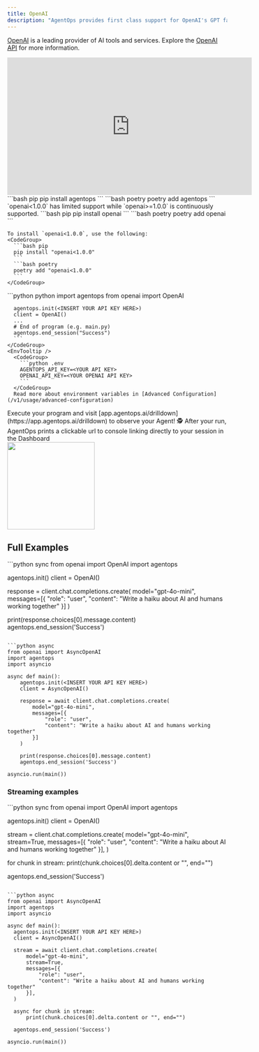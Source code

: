 ```yaml
---
title: OpenAI
description: "AgentOps provides first class support for OpenAI's GPT family of models"
---
```



[OpenAI](https://www.openai.com) is a leading provider of AI tools and services.
Explore the [OpenAI API](https://platform.openai.com/) for more information.

<iframe
  width="560"
  height="315"
  src="https://www.youtube.com/embed/qlotcZSh5_0"
  title="YouTube video player"
  frameborder="0"
  allow="accelerometer; autoplay; clipboard-write; encrypted-media; gyroscope; picture-in-picture"
  allowfullscreen
></iframe>

<Steps>
  <Step title="Install the AgentOps SDK">
    <CodeGroup>
      ```bash pip 
      pip install agentops
      ```
      ```bash poetry
      poetry add agentops
      ```
    </CodeGroup>
  </Step>
  <Step title="Install the OpenAI SDK">
    <Note>
      `openai<1.0.0` has limited support while `openai>=1.0.0` is continuously supported.
    </Note>
    <CodeGroup>
      ```bash pip
      pip install openai
      ```
      ```bash poetry
      poetry add openai
      ```
    </CodeGroup>

    To install `openai<1.0.0`, use the following:
    <CodeGroup>
      ```bash pip
      pip install "openai<1.0.0"
      ```
      ```bash poetry
      poetry add "openai<1.0.0"
      ```
    </CodeGroup>
  </Step>
  <Step title="Add 3 lines of code">
    <CodeTooltip/>
    <CodeGroup>
      ```python python
      import agentops
      from openai import OpenAI
      
      agentops.init(<INSERT YOUR API KEY HERE>)
      client = OpenAI()
      ...
      # End of program (e.g. main.py)
      agentops.end_session("Success")
      ```
    </CodeGroup>
    <EnvTooltip />
      <CodeGroup>
        ```python .env
        AGENTOPS_API_KEY=<YOUR API KEY>
        OPENAI_API_KEY=<YOUR OPENAI API KEY>
        ```
      </CodeGroup>
      Read more about environment variables in [Advanced Configuration](/v1/usage/advanced-configuration)
  </Step>
  <Step title="Run your Agent">
    Execute your program and visit [app.agentops.ai/drilldown](https://app.agentops.ai/drilldown) to observe your Agent! 🕵️
    <Tip>
      After your run, AgentOps prints a clickable url to console linking directly to your session in the Dashboard
    </Tip>
    <div/>
    <Frame type="glass" caption="Clickable link to session">
      <img height="200" src="https://raw.githubusercontent.com/AgentOps-AI/agentops/refs/heads/main/docs/images/external/app_screenshots/session-replay.png?raw=true" />
    </Frame>
  </Step>
</Steps>

## Full Examples

<CodeGroup>
  ```python sync
  from openai import OpenAI
  import agentops

  agentops.init(<INSERT YOUR API KEY HERE>)
  client = OpenAI()

  response = client.chat.completions.create(
      model="gpt-4o-mini",
      messages=[{
          "role": "user",
          "content": "Write a haiku about AI and humans working together"
      }]
  )

  print(response.choices[0].message.content)
  agentops.end_session('Success')
  ```

  ```python async
  from openai import AsyncOpenAI
  import agentops
  import asyncio

  async def main():
      agentops.init(<INSERT YOUR API KEY HERE>)
      client = AsyncOpenAI()

      response = await client.chat.completions.create(
          model="gpt-4o-mini",
          messages=[{
              "role": "user",
              "content": "Write a haiku about AI and humans working together"
          }]
      )

      print(response.choices[0].message.content)
      agentops.end_session('Success')

  asyncio.run(main())
  ```

</CodeGroup>

### Streaming examples

<CodeGroup>
  ```python sync
  from openai import OpenAI
  import agentops

  agentops.init(<INSERT YOUR API KEY HERE>)
  client = OpenAI()

  stream = client.chat.completions.create(
      model="gpt-4o-mini",
      stream=True,
      messages=[{
            "role": "user",
            "content": "Write a haiku about AI and humans working together"
      }],
  )

  for chunk in stream:
    print(chunk.choices[0].delta.content or "", end="")

  agentops.end_session('Success')
  ```

  ```python async
  from openai import AsyncOpenAI
  import agentops
  import asyncio

  async def main():
    agentops.init(<INSERT YOUR API KEY HERE>)
    client = AsyncOpenAI()

    stream = await client.chat.completions.create(
        model="gpt-4o-mini",
        stream=True,
        messages=[{
            "role": "user",
            "content": "Write a haiku about AI and humans working together"
        }],
    )

    async for chunk in stream:
        print(chunk.choices[0].delta.content or "", end="")
    
    agentops.end_session('Success')

  asyncio.run(main())
  ```

</CodeGroup>

<script type="module" src="/scripts/github_stars.js"></script>
<script type="module" src="/scripts/scroll-img-fadein-animation.js"></script>
<script type="module" src="/scripts/button_heartbeat_animation.js"></script>
<script type="css" src="/styles/styles.css"></script>
<script type="module" src="/scripts/adjust_api_dynamically.js"></script>
